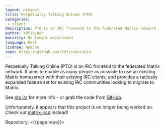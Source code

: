 ```yaml
---
layout: project
title: Perpetually Talking Online (PTO)
categories: 
 - client
description: PTO is an IRC frontend to the federated Matrix network.
author: tdfischer
maturity: No longer maintained
language: Rust
license: Apache
repo: https://github.com/tdfischer/pto
---
```


Perpetually Talking Online (PTO) is an IRC frontend to the federated Matrix network. It aims to enable as many people as possible to use an existing Matrix homeserver with their existing IRC clients, and provides a radically expanded feature set for existing IRC communities looking to migrate to Matrix.

See [pto.im](http://pto.im) for more info - or grab the code from [GitHub](https://github.com/tdfischer/pto).

Unfortunately, it appears that this project is no longer being worked on. Check out [matrix-ircd](./matrix-ircd.html) instead!

Repository: <{{page.repo}}>
